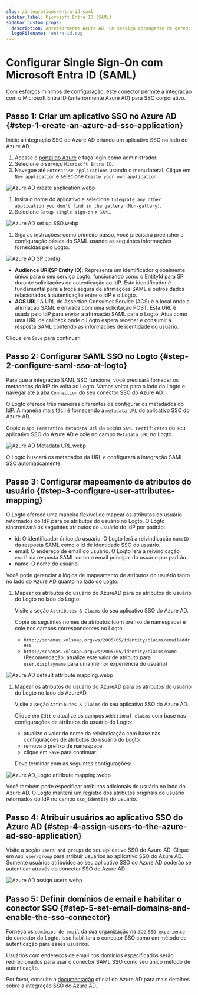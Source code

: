 ```yaml
---
slug: /integrations/entra-id-saml
sidebar_label: Microsoft Entra ID (SAML)
sidebar_custom_props:
  description: Anteriormente Azure AD, um serviço abrangente de gerenciamento de identidade baseado em nuvem.
  logoFilename: 'entra-id.svg'
---
```



# Configurar Single Sign-On com Microsoft Entra ID (SAML)

Com esforços mínimos de configuração, este conector permite a integração com o Microsoft Entra ID (anteriormente Azure AD) para SSO corporativo.

<GuideTip />

## Passo 1: Criar um aplicativo SSO no Azure AD \{#step-1-create-an-azure-ad-sso-application}

Inicie a integração SSO do Azure AD criando um aplicativo SSO no lado do Azure AD.

1. Acesse o [portal do Azure](https://portal.azure.com/) e faça login como administrador.
2. Selecione o serviço `Microsoft Entra ID`.
3. Navegue até `Enterprise applications` usando o menu lateral. Clique em `New application` e selecione `Create your own application`.

![Azure AD create application.webp](./assets/azure_ad_create_application.webp)

1. Insira o nome do aplicativo e selecione `Integrate any other application you don't find in the gallery (Non-gallery)`.
2. Selecione `Setup single sign-on` > `SAML`.

![Azure AD set up SSO.webp](./assets/azure_ad_set_up_single_sign_on.webp)

1. Siga as instruções; como primeiro passo, você precisará preencher a configuração básica do SAML usando as seguintes informações fornecidas pelo Logto.

![Azure AD SP config](./assets/azure_ad_sp_config.webp)

- **Audience URI(SP Entity ID)**: Representa um identificador globalmente único para o seu serviço Logto, funcionando como o EntityId para SP durante solicitações de autenticação ao IdP. Este identificador é fundamental para a troca segura de afirmações SAML e outros dados relacionados à autenticação entre o IdP e o Logto.
- **ACS URL**: A URL do Assertion Consumer Service (ACS) é o local onde a afirmação SAML é enviada com uma solicitação POST. Esta URL é usada pelo IdP para enviar a afirmação SAML para o Logto. Atua como uma URL de callback onde o Logto espera receber e consumir a resposta SAML contendo as informações de identidade do usuário.

Clique em `Save` para continuar.

## Passo 2: Configurar SAML SSO no Logto \{#step-2-configure-saml-sso-at-logto}

Para que a integração SAML SSO funcione, você precisará fornecer os metadados do IdP de volta ao Logto. Vamos voltar para o lado do Logto e navegar até a aba `Connection` do seu conector SSO do Azure AD.

O Logto oferece três maneiras diferentes de configurar os metadados do IdP. A maneira mais fácil é fornecendo a `metadata URL` do aplicativo SSO do Azure AD.

Copie a `App Federation Metadata Url` da seção `SAML Certificates` do seu aplicativo SSO do Azure AD e cole no campo `Metadata URL` no Logto.

![Azure AD Metadata URL.webp](./assets/azure_ad_metadata_url.webp)

O Logto buscará os metadados da URL e configurará a integração SAML SSO automaticamente.

## Passo 3: Configurar mapeamento de atributos do usuário \{#step-3-configure-user-attributes-mapping}

O Logto oferece uma maneira flexível de mapear os atributos do usuário retornados do IdP para os atributos do usuário no Logto. O Logto sincronizará os seguintes atributos do usuário do IdP por padrão:

- id: O identificador único do usuário. O Logto lerá a reivindicação `nameID` da resposta SAML como o id de identidade SSO do usuário.
- email: O endereço de email do usuário. O Logto lerá a reivindicação `email` da resposta SAML como o email principal do usuário por padrão.
- name: O nome do usuário.

Você pode gerenciar a lógica de mapeamento de atributos do usuário tanto no lado do Azure AD quanto no lado do Logto.

1. Mapear os atributos do usuário do AzureAD para os atributos do usuário do Logto no lado do Logto.

   Visite a seção `Attributes & Claims` do seu aplicativo SSO do Azure AD.

   Copie os seguintes nomes de atributos (com prefixo de namespace) e cole nos campos correspondentes no Logto.

   - `http://schemas.xmlsoap.org/ws/2005/05/identity/claims/emailaddress`
   - `http://schemas.xmlsoap.org/ws/2005/05/identity/claims/name` (Recomendação: atualize este valor de atributo para `user.displayname` para uma melhor experiência do usuário)

![Azure AD default attribute mapping.webp](./assets/azure_ad_default_attribute_mapping.webp)

1. Mapear os atributos do usuário do AzureAD para os atributos do usuário do Logto no lado do AzureAD.

   Visite a seção `Attributes & Claims` do seu aplicativo SSO do Azure AD.

   Clique em `Edit` e atualize os campos `Additional claims` com base nas configurações de atributos do usuário do Logto:

   - atualize o valor do nome da reivindicação com base nas configurações de atributos do usuário do Logto.
   - remova o prefixo de namespace.
   - clique em `Save` para continuar.

   Deve terminar com as seguintes configurações:

![Azure AD_Logto attribute mapping.webp](./assets/azure_ad_logto_attribute_mapping.webp)

Você também pode especificar atributos adicionais do usuário no lado do Azure AD. O Logto manterá um registro dos atributos originais do usuário retornados do IdP no campo `sso_identity` do usuário.

## Passo 4: Atribuir usuários ao aplicativo SSO do Azure AD \{#step-4-assign-users-to-the-azure-ad-sso-application}

Visite a seção `Users and groups` do seu aplicativo SSO do Azure AD. Clique em `Add user/group` para atribuir usuários ao aplicativo SSO do Azure AD. Somente usuários atribuídos ao seu aplicativo SSO do Azure AD poderão se autenticar através do conector SSO do Azure AD.

![Azure AD assign users.webp](./assets/azure_ad_assign_users.webp)

## Passo 5: Definir domínios de email e habilitar o conector SSO \{#step-5-set-email-domains-and-enable-the-sso-connector}

Forneça os `domínios de email` da sua organização na aba `SSO experience` do conector do Logto. Isso habilitará o conector SSO como um método de autenticação para esses usuários.

Usuários com endereços de email nos domínios especificados serão redirecionados para usar o conector SAML SSO como seu único método de autenticação.

Por favor, consulte a [documentação](https://learn.microsoft.com/en-us/entra/identity/enterprise-apps/add-application-portal-setup-sso) oficial do Azure AD para mais detalhes sobre a integração SSO do Azure AD.
